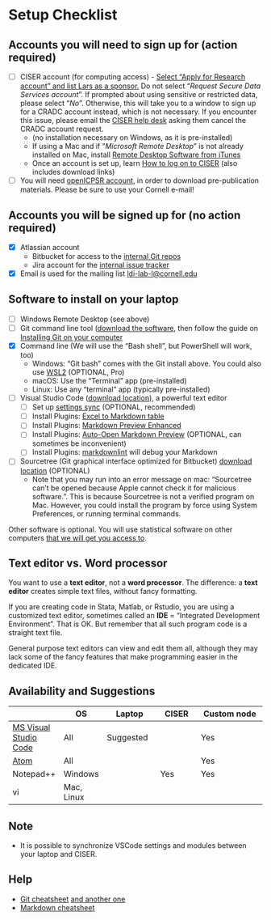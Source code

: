 # Setup Checklist {#checklist}

## Accounts you will need to sign up for (action required)

- [ ] CISER account (for computing access) - [Select "Apply for Research account" and list Lars as a sponsor.](https://ciser.cornell.edu/computing/request-an-account/) Do not select "*Request Secure Data Services account*". If prompted about using sensitive or restricted data, please select "*No*". Otherwise, this will take you to a window to sign up for a CRADC account instead, which is not necessary. If you encounter this issue, please email the [CISER help desk](https://ciser.cornell.edu/consulting/ciser-helpdesk/) asking them cancel the CRADC account request. 
    - (no installation necessary on Windows, as it is pre-installed)
    - If using a Mac and if "*Microsoft Remote Desktop*"  is not already installed on Mac, install [Remote Desktop Software from iTunes](https://itunes.apple.com/us/app/microsoft-remote-desktop-10/id1295203466) 
    - Once an account is set up, learn [How to log on to CISER](https://ciser.cornell.edu/computing/computing-help/how-to-login/) (also includes download links)
- [ ] You will need [openICPSR account](https://www.icpsr.umich.edu/cgi-bin/newacct), in order to download pre-publication materials. Please be sure to use your Cornell e-mail!

## Accounts you will be signed up for (no action required)

- [x] Atlassian account
    - Bitbucket for access to the [internal Git repos](https://bitbucket.org/aeaverification/)
    - Jira account for the [internal issue tracker](https://aeadataeditors.atlassian.net/)
- [x] Email is used for the mailing list [ldi-lab-l@cornell.edu](mailto:ldi-lab-l@cornell.edu) 

## Software to install on your laptop

- [ ] Windows Remote Desktop (see above)
- [ ] Git command line tool ([download the software](https://git-scm.com/downloads), then follow the guide on [Installing Git on your computer](https://github.com/labordynamicsinstitute/ldi-lab-standards/wiki/Setting-up-Git)
- [x] Command line (We will use the "Bash shell", but PowerShell will work, too) 
    - Windows: "Git bash" comes with the Git install above. You could also use [WSL2](https://docs.microsoft.com/en-us/windows/wsl/install-win10) (OPTIONAL, Pro)
    - macOS: Use the "Terminal" app (pre-installed)
    - Linux: Use any "terminal" app (typically pre-installed)
- [ ] Visual Studio Code ([download location](https://code.visualstudio.com/)), a powerful text editor
    - [ ] Set up [settings sync](https://code.visualstudio.com/docs/editor/settings-sync) (OPTIONAL, recommended)
    - [ ] Install Plugins:  [Excel to Markdown table](https://marketplace.visualstudio.com/items?itemName=csholmq.excel-to-markdown-table)
    - [ ] Install Plugins:  [Markdown Preview Enhanced](https://marketplace.visualstudio.com/items?itemName=shd101wyy.markdown-preview-enhanced)
    - [ ] Install Plugins:  [Auto-Open Markdown Preview](https://marketplace.visualstudio.com/items?itemName=hnw.vscode-auto-open-markdown-preview) (OPTIONAL, can sometimes be inconvenient)
    - [ ] Install Plugins:  [markdownlint](https://marketplace.visualstudio.com/items?itemName=DavidAnson.vscode-markdownlint) will debug your Markdown
- [ ] Sourcetree (Git graphical interface optimized for Bitbucket) [download location](https://www.sourcetreeapp.com/) (OPTIONAL)
    - Note that you may run into an error message on mac: "Sourcetree can’t be opened because Apple cannot check it for malicious software.". This is because Sourcetree is not a verified program on Mac. However, you could install the program by force using System Preferences, or running terminal commands.

Other software is optional. You will use statistical software on other computers [that we will get you access to](#Access_to_computers).

## Text editor vs. Word processor

You want to use a **text editor**, not a **word processor**. The difference: a **text editor** creates simple text files, without fancy formatting.

If you are creating code in Stata, Matlab, or Rstudio, you are using a customized text editor, sometimes called an **IDE** = "Integrated Development Environment". That is OK. But remember that all such program code is a straight text file. 

General purpose text editors can view and edit them all, although they may lack some of the fancy features that make programming easier in the dedicated IDE.

## Availability and Suggestions

|  | OS | Laptop | CISER | Custom node |
|--|----|--------|-------|-------------|
|[MS Visual Studio Code](https://code.visualstudio.com/) | All| Suggested| | Yes |
| [Atom](https://atom.io)| All| | |Yes|
| Notepad++ | Windows |  | Yes | Yes |
| vi | Mac, Linux |  | | |

## Note 

- It is possible to synchronize VSCode settings and modules between your laptop and CISER. 

## Help

- [Git cheatsheet](https://github.github.com/training-kit/downloads/github-git-cheat-sheet.pdf) [and another one](https://www.atlassian.com/git/tutorials/atlassian-git-cheatsheet)
- [Markdown cheatsheet](https://guides.github.com/pdfs/markdown-cheatsheet-online.pdf)
